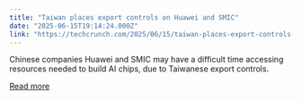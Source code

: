 ```yaml
---
title: "Taiwan places export controls on Huawei and SMIC"
date: "2025-06-15T19:14:24.000Z"
link: "https://techcrunch.com/2025/06/15/taiwan-places-export-controls-on-huawei-and-smic/"
---
```


Chinese companies Huawei and SMIC may have a difficult time accessing resources needed to build AI chips, due to Taiwanese export controls.

[Read more](https://techcrunch.com/2025/06/15/taiwan-places-export-controls-on-huawei-and-smic/)
